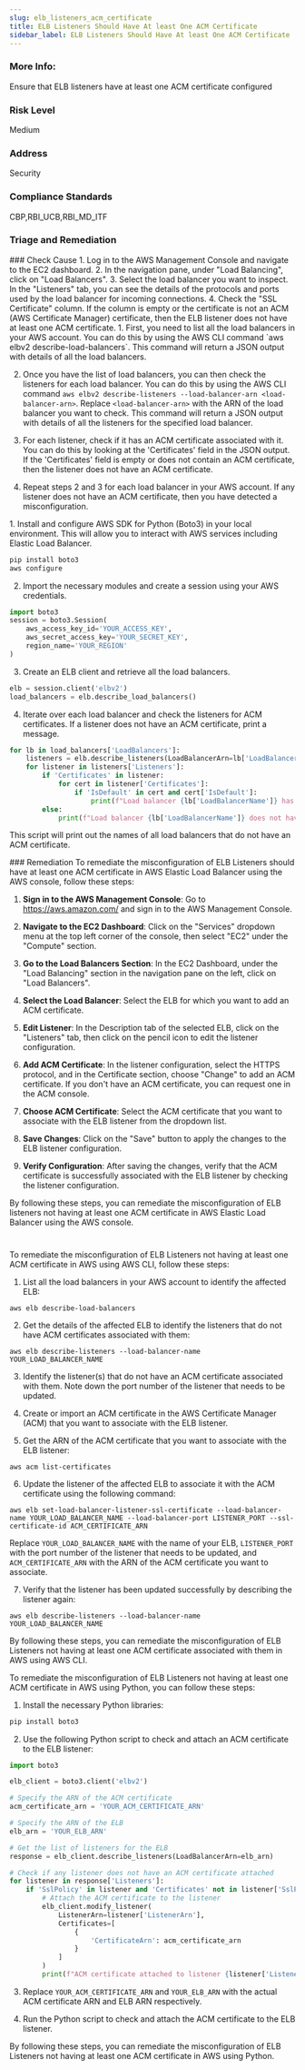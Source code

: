 ```yaml
---
slug: elb_listeners_acm_certificate
title: ELB Listeners Should Have At least One ACM Certificate
sidebar_label: ELB Listeners Should Have At least One ACM Certificate
---
```


### More Info:

Ensure that ELB listeners have at least one ACM certificate configured

### Risk Level

Medium

### Address

Security

### Compliance Standards

CBP,RBI_UCB,RBI_MD_ITF


### Triage and Remediation
<Tabs>

<Tab title='Cause'>
### Check Cause
<AccordionGroup>
<Accordion title='Using Console' defaultOpen='true'>
1. Log in to the AWS Management Console and navigate to the EC2 dashboard.
2. In the navigation pane, under "Load Balancing", click on "Load Balancers".
3. Select the load balancer you want to inspect. In the "Listeners" tab, you can see the details of the protocols and ports used by the load balancer for incoming connections.
4. Check the "SSL Certificate" column. If the column is empty or the certificate is not an ACM (AWS Certificate Manager) certificate, then the ELB listener does not have at least one ACM certificate.
</Accordion>

<Accordion title='Using CLI'>
1. First, you need to list all the load balancers in your AWS account. You can do this by using the AWS CLI command `aws elbv2 describe-load-balancers`. This command will return a JSON output with details of all the load balancers.

2. Once you have the list of load balancers, you can then check the listeners for each load balancer. You can do this by using the AWS CLI command `aws elbv2 describe-listeners --load-balancer-arn <load-balancer-arn>`. Replace `<load-balancer-arn>` with the ARN of the load balancer you want to check. This command will return a JSON output with details of all the listeners for the specified load balancer.

3. For each listener, check if it has an ACM certificate associated with it. You can do this by looking at the 'Certificates' field in the JSON output. If the 'Certificates' field is empty or does not contain an ACM certificate, then the listener does not have an ACM certificate.

4. Repeat steps 2 and 3 for each load balancer in your AWS account. If any listener does not have an ACM certificate, then you have detected a misconfiguration.
</Accordion>

<Accordion title='Using Python'>
1. Install and configure AWS SDK for Python (Boto3) in your local environment. This will allow you to interact with AWS services including Elastic Load Balancer.

```python
pip install boto3
aws configure
```

2. Import the necessary modules and create a session using your AWS credentials.

```python
import boto3
session = boto3.Session(
    aws_access_key_id='YOUR_ACCESS_KEY',
    aws_secret_access_key='YOUR_SECRET_KEY',
    region_name='YOUR_REGION'
)
```

3. Create an ELB client and retrieve all the load balancers.

```python
elb = session.client('elbv2')
load_balancers = elb.describe_load_balancers()
```

4. Iterate over each load balancer and check the listeners for ACM certificates. If a listener does not have an ACM certificate, print a message.

```python
for lb in load_balancers['LoadBalancers']:
    listeners = elb.describe_listeners(LoadBalancerArn=lb['LoadBalancerArn'])
    for listener in listeners['Listeners']:
        if 'Certificates' in listener:
            for cert in listener['Certificates']:
                if 'IsDefault' in cert and cert['IsDefault']:
                    print(f"Load balancer {lb['LoadBalancerName']} has default ACM certificate: {cert['CertificateArn']}")
        else:
            print(f"Load balancer {lb['LoadBalancerName']} does not have an ACM certificate.")
```

This script will print out the names of all load balancers that do not have an ACM certificate.
</Accordion>

</AccordionGroup>
</Tab>

<Tab title='Remediation'>
### Remediation

<AccordionGroup>
<Accordion title='Using Console' defaultOpen='true'>
To remediate the misconfiguration of ELB Listeners should have at least one ACM certificate in AWS Elastic Load Balancer using the AWS console, follow these steps:

1. **Sign in to the AWS Management Console**: Go to https://aws.amazon.com/ and sign in to the AWS Management Console.

2. **Navigate to the EC2 Dashboard**: Click on the "Services" dropdown menu at the top left corner of the console, then select "EC2" under the "Compute" section.

3. **Go to the Load Balancers Section**: In the EC2 Dashboard, under the "Load Balancing" section in the navigation pane on the left, click on "Load Balancers".

4. **Select the Load Balancer**: Select the ELB for which you want to add an ACM certificate.

5. **Edit Listener**: In the Description tab of the selected ELB, click on the "Listeners" tab, then click on the pencil icon to edit the listener configuration.

6. **Add ACM Certificate**: In the listener configuration, select the HTTPS protocol, and in the Certificate section, choose "Change" to add an ACM certificate. If you don't have an ACM certificate, you can request one in the ACM console.

7. **Choose ACM Certificate**: Select the ACM certificate that you want to associate with the ELB listener from the dropdown list.

8. **Save Changes**: Click on the "Save" button to apply the changes to the ELB listener configuration.

9. **Verify Configuration**: After saving the changes, verify that the ACM certificate is successfully associated with the ELB listener by checking the listener configuration.

By following these steps, you can remediate the misconfiguration of ELB listeners not having at least one ACM certificate in AWS Elastic Load Balancer using the AWS console.

#
</Accordion>

<Accordion title='Using CLI'>
To remediate the misconfiguration of ELB Listeners not having at least one ACM certificate in AWS using AWS CLI, follow these steps:

1. List all the load balancers in your AWS account to identify the affected ELB:
```
aws elb describe-load-balancers
```

2. Get the details of the affected ELB to identify the listeners that do not have ACM certificates associated with them:
```
aws elb describe-listeners --load-balancer-name YOUR_LOAD_BALANCER_NAME
```

3. Identify the listener(s) that do not have an ACM certificate associated with them. Note down the port number of the listener that needs to be updated.

4. Create or import an ACM certificate in the AWS Certificate Manager (ACM) that you want to associate with the ELB listener.

5. Get the ARN of the ACM certificate that you want to associate with the ELB listener:
```
aws acm list-certificates
```

6. Update the listener of the affected ELB to associate it with the ACM certificate using the following command:
```
aws elb set-load-balancer-listener-ssl-certificate --load-balancer-name YOUR_LOAD_BALANCER_NAME --load-balancer-port LISTENER_PORT --ssl-certificate-id ACM_CERTIFICATE_ARN
```
Replace `YOUR_LOAD_BALANCER_NAME` with the name of your ELB, `LISTENER_PORT` with the port number of the listener that needs to be updated, and `ACM_CERTIFICATE_ARN` with the ARN of the ACM certificate you want to associate.

7. Verify that the listener has been updated successfully by describing the listener again:
```
aws elb describe-listeners --load-balancer-name YOUR_LOAD_BALANCER_NAME
```

By following these steps, you can remediate the misconfiguration of ELB Listeners not having at least one ACM certificate associated with them in AWS using AWS CLI.
</Accordion>

<Accordion title='Using Python'>
To remediate the misconfiguration of ELB Listeners not having at least one ACM certificate in AWS using Python, you can follow these steps:

1. Install the necessary Python libraries:
```bash
pip install boto3
```

2. Use the following Python script to check and attach an ACM certificate to the ELB listener:

```python
import boto3

elb_client = boto3.client('elbv2')

# Specify the ARN of the ACM certificate
acm_certificate_arn = 'YOUR_ACM_CERTIFICATE_ARN'

# Specify the ARN of the ELB
elb_arn = 'YOUR_ELB_ARN'

# Get the list of listeners for the ELB
response = elb_client.describe_listeners(LoadBalancerArn=elb_arn)

# Check if any listener does not have an ACM certificate attached
for listener in response['Listeners']:
    if 'SslPolicy' in listener and 'Certificates' not in listener['SslPolicy']:
        # Attach the ACM certificate to the listener
        elb_client.modify_listener(
            ListenerArn=listener['ListenerArn'],
            Certificates=[
                {
                    'CertificateArn': acm_certificate_arn
                }
            ]
        )
        print(f"ACM certificate attached to listener {listener['ListenerArn']}")
```

3. Replace `YOUR_ACM_CERTIFICATE_ARN` and `YOUR_ELB_ARN` with the actual ACM certificate ARN and ELB ARN respectively.

4. Run the Python script to check and attach the ACM certificate to the ELB listener.

By following these steps, you can remediate the misconfiguration of ELB Listeners not having at least one ACM certificate in AWS using Python.
</Accordion>

</AccordionGroup>
</Tab>
</Tabs>

